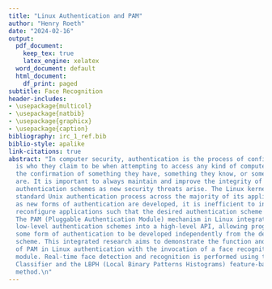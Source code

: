```yaml
---
title: "Linux Authentication and PAM"
author: "Henry Roeth"
date: "2024-02-16"
output:
  pdf_document:
    keep_tex: true
    latex_engine: xelatex
  word_document: default
  html_document:
    df_print: paged
subtitle: Face Recognition
header-includes:
- \usepackage{multicol}
- \usepackage{natbib}
- \usepackage{graphicx}
- \usepackage{caption}
bibliography: irc_1_ref.bib
biblio-style: apalike
link-citations: true
abstract: "In computer security, authentication is the process of confirming someone
  is who they claim to be when attempting to access any kind of computer system through
  the confirmation of something they have, something they know, or something they
  are. It is important to always maintain and improve the integrity of computer systems’
  authentication schemes as new security threats arise. The Linux kernel invokes the
  standard Unix authentication process across the majority of its applications. However,
  as new forms of authentication are developed, it is inefficient to individually
  reconfigure applications such that the desired authentication scheme is incorporated.
  The PAM (Pluggable Authentication Module) mechanism in Linux integrates various
  low-level authentication schemes into a high-level API, allowing programs that require
  some form of authentication to be developed independently from the desired authentication
  scheme. This integrated research aims to demonstrate the function and importance
  of PAM in Linux authentication with the invocation of a face recognition PAM security
  module. Real-time face detection and recognition is performed using the Haar Cascade
  Classifier and the LBPH (Local Binary Patterns Histograms) feature-based face recognition
  method.\n"
---
```


\begin{multicols}{2}

\section{Introduction}
The Linux kernel invokes the standard Unix authentication process across most of its applications (e.g., common-auth, sshd, su, and sudo). When developers are creating and updating applications, it would prove quite inefficient to individually reconfigure application logic such that it aligns with the newly desired authentication scheme. This would mean restructuring code and requiring other dependencies. With this in mind, developers need a way to invoke authentication schemes independently from applications, allowing for a more modular approach. This enables programs to run separately. Much like it's father kernel (Unix) the Linux kernel invokes these modular authentication schemes via the PAM (Pluggable Authentication Module) mechanism. One might think of this as a multitool. Just as a multitool can have different tools for various purposes like cutting, screwing, or opening, PAM provides different authentication methods for Linux. Depending on what you need to authenticate—be it through passwords, biometrics, or other means—you can plug in the appropriate tool/module into PAM to handle the authentication process effectively. This integrated research aims to display this function with the creation of a modular authentication scheme—face recognition.

\section{Overview of Linux Authentication}
Linux authentication involves several components. Centrally are the /etc/passwd and /etc/shadow files. In `/etc/passwd`, user account information such as usernames, user IDs, group IDs, and home directories are stored. The tangible passwords are more securely stored in `/etc/shadow`. It is here where there are hashed passwords and other security-related information. Each line in `/etc/shadow` represents a user account and includes uniquely populated fields like usernames, encrypted passwords, password aging and expiration details, and account lockout information. When any user attempts to login to the machine, the system hashes the entered password using the same algorithm as the one stored in /etc/shadow. If the hashed passwords match, access is granted to the user. More specifically, hashing involves the conversion of a password into a fixed-length string of characters using a cryptographic hash function. This process is irreversible, meaning the original password cannot be easily derived from the hash. Another additional measure of security that is implemented in the hashing process is salting. Salting is where a random value (a salt) is added to the password before hashing. This prevents attackers from using precomputed hash tables, also known as rainbow tables, to crack passwords. These unique fields in the /etc/shadow file are separated by colons, with each field serving a specific purpose. These fields may typically include the username, the hashed password, the last password date, the minimum and maximum password age, the password warning period, the password inactivity period, the account expiration date, and the account expiration date warning. To summarize, the integrity of the Linux authentication process relies on secure data storage of hashed passwords, salting for additional security, and an automated management system of user account information. As this relates to PAM, the invoked module (found in the directory /lib/*/security) is the primary logic to which the input password is hashed and compared to the corresponding hash in the /etc/shadow file; it is then followed by either a success or failure being return to the PAM mechanism.

\section{Hashing}
Hashing plays a pivotal role in Linux authentication mechanisms, safeguarding user credentials stored on the system. In Linux, password hashes are typically generated using cryptographic hash functions such as SHA-256 or SHA-512. When a user sets or updates their password, the system computes the hash of the password and stores it in the system's password file (`/etc/shadow`). When a user attempts to log in, the system hashes the provided password using the same algorithm and compares it with the stored hash in the password file. If the hashes match, access is granted. Otherwise, access is denied. This process ensures that even if an attacker gains access to the password file, obtaining the original passwords is exceedingly difficult due to the one-way nature of cryptographic hashing. According to \cite{doe2020survey}, hash functions are crucial for data integrity verification in authentication systems, emphasizing properties like collision resistance, which are essential for robust security implementations.

\section{Salts}
Salts are key in enhancing the security of password storage in Linux. When a user sets or changes their password, a random salt is generated and combined with the password before hashing. This salt is then stored alongside the hashed password in the system's password file. The purpose of the salt is to prevent attackers from using precomputed hash tables, such as rainbow tables, to quickly determine the original password from its hash. By adding a unique salt to each password before hashing, even if two users have the same password, their hashed values will be different due to the different salts used. Consequently, rainbow table attacks become impractical, as attackers would need to generate a new table for each unique salt value. This significantly increases the complexity and time required for password cracking attempts. Salting effectively mitigates various password-based attacks, thereby strengthening the overall security of the Linux authentication system (\cite{smith2021importance}).

\end{multicols}

\begin{figure}[htbp]
  \centering
  \includegraphics[width=0.4\linewidth]{images/salting.png}
  \caption{Linux Salting Process}
\end{figure}

\begin{multicols}{2}

\section{PAM Configuration}
Pluggable Authentication Modules (PAM) constitute a critical component of Linux systems, providing a flexible framework for authentication management. PAM enables system administrators to configure authentication policies independently of the applications requiring authentication, thus promoting modularity and security. Central to PAM's functionality are its configuration files located in `/etc/pam.d/`, which define the authentication rules for specific services or applications. These configuration files specify the modules to be invoked during authentication, such as password verification, account validation, and session management. Each module performs a specific authentication task, allowing administrators to tailor authentication mechanisms according to their security requirements. PAM modules can employ various authentication methods, including traditional password-based authentication, token-based authentication, biometric authentication, and multi-factor authentication. Additionally, PAM's modular design allows for the inclusion of custom authentication modules located in `/lib/*/security`, enabling further customization and integration with external authentication services, such as LDAP or Kerberos. This flexibility, coupled with PAM's extensibility, makes it a cornerstone of Linux security, facilitating robust authentication mechanisms that can adapt to diverse system architectures and security policies (\cite{jones2022importance}). 

\end{multicols}

\begin{figure}[htbp]
  \centering
  \includegraphics[width=0.4\linewidth]{images/pam_configuration.png}
  \caption{PAM System Framework}
\end{figure}

\begin{multicols}{2}

\section{Biometrics}
Biometrics, a field at the intersection of computer science and biology, offers innovative solutions for identity verification and access control. It involves the measurement and analysis of unique physical or behavioral characteristics to establish an individual's identity. Unlike traditional authentication methods like passwords or tokens, which can be lost, stolen, or forgotten, biometric traits are inherently linked to a person and are difficult to replicate. Biometric systems typically capture data from various sources, including fingerprints, iris patterns, facial features, voice patterns, and even behavioral traits like gait or typing patterns. These biometric data are then processed and converted into mathematical representations, often referred to as templates or biometric signatures. During authentication, a user's biometric data is captured and compared against the stored template in a database. If the biometric features match within an acceptable threshold, access is granted. The use of biometrics offers several advantages, including increased security, convenience, and resistance to fraud. However, challenges such as privacy concerns, accuracy, and susceptibility to spoofing techniques remain significant areas of research and development in the field. Nonetheless, with advancements in technology and algorithms, biometrics continues to gain traction in various domains, including law enforcement, border control, banking, and mobile devices (\cite{wang2023introduction}).

\section{Machine Learning}

Machine learning, a subset of artificial intelligence, has revolutionized various fields by enabling systems to learn from data and make predictions or decisions without explicit programming. In the context of face recognition, machine learning algorithms play a pivotal role in extracting meaningful features from facial images and identifying patterns that distinguish one individual from another. These algorithms can be trained on vast datasets of labeled facial images, learning to recognize unique facial characteristics such as the arrangement of eyes, nose, and mouth, as well as more subtle cues like skin texture and facial expressions. Convolutional Neural Networks (CNNs) are particularly effective for face recognition tasks, leveraging hierarchical layers to automatically learn relevant features at different levels of abstraction. Additionally, techniques like transfer learning allow pre-trained models to be fine-tuned on specific face recognition tasks, enhancing performance even with limited training data. Despite the remarkable progress in face recognition enabled by machine learning, challenges such as robustness to variations in pose, illumination, and occlusion persist, driving ongoing research efforts to develop more accurate and reliable face recognition systems (\cite{schwarz2021machine}). Furthermore, within the realm of face recognition, one prominent method that leverages machine learning techniques is Local Binary Pattern Histograms (LBPH). LBPH is a texture-based approach that captures local patterns in an image and constructs histograms of these patterns to represent the image's texture. This method has gained popularity for its simplicity, computational efficiency, and effectiveness, particularly in scenarios with limited training data or computational resources. By incorporating machine learning principles, LBPH algorithms can adapt and learn discriminative patterns from facial images, contributing to the advancement of robust and accurate face recognition systems.

\section{Haar Cascade Classifier}
The Haar Cascade Classifier is a widely used object detection algorithm in computer vision, particularly in tasks such as face detection. Developed by Viola and Jones in 2001, this method utilizes a set of simple rectangular features called Haar-like features, which are extracted from image windows at different scales and positions. These features are then fed into a cascade of classifiers, each of which efficiently distinguishes between regions of an image that likely contain the object of interest and those that do not. The cascade structure allows for fast rejection of non-object regions, enabling real-time processing of images or video streams. While originally introduced for face detection, the Haar Cascade Classifier has since been applied to various object detection tasks, demonstrating its versatility and effectiveness in detecting objects in complex scenes (\cite{viola2004robust}).

\end{multicols}

\begin{figure}[htbp]
  \centering
  \includegraphics[width=0.4\linewidth]{images/haar_features.png}
  \caption{Haar-Like Features}
\end{figure}

\begin{figure}[htbp]
  \centering
  \includegraphics[width=0.4\linewidth]{images/haar_features_1.png}
  \caption{Application of Haar-Like Features}
\end{figure}

\begin{multicols}{2}

\section{Local Binary Pattern Historgrams}
Local Binary Patterns (LBPH) remains a stalwart in face recognition, esteemed for its robustness and adaptability to diverse conditions. This method dissects facial images into local neighborhoods, each representing a distinct region of interest. LBPH meticulously examines texture information encoded in pixel intensity values. Its process involves assessing the relationship between the central pixel and its surrounding neighbors, encapsulated within a circular neighborhood. Herein lies LBPH's efficacy: binary encoding of this relationship. For each pixel, LBPH determines whether its intensity surpasses or falls short of its neighbors'. Pixels with higher intensities receive a binary value of 1; otherwise, they receive 0. This binary representation, akin to a digital fingerprint, captures intricate texture details intrinsic to the facial region. By traversing the entire image and repeating this process for every pixel, LBPH assembles a comprehensive mosaic of texture patterns, each encoded into a binary string. These strings, emblematic of the texture variations within each neighborhood, are transformed into decimal values. LBPH distills these values into histograms, encapsulating texture within each neighborhood. Subsequently, these histograms, like miniature texture portraits, are concatenated into a feature vector, representing that of the entire facial image. LBPH transcends limitations of traditional face recognition techniques, surmounting challenges posed by illumination variations, pose changes, and facial expressions (\cite{ahonen2004}; \cite{tan2007}). Thus, LBPH emerges as an efficient method in face recognition, indispensable in applications from security systems to human-computer interaction interfaces.

\end{multicols}

\begin{figure}[htbp]
  \centering
  \includegraphics[width=0.4\linewidth]{images/lbph.png}
  \caption{Local Binary Pattern}
\end{figure}

\begin{figure}[htbp]
  \centering
  \includegraphics[width=0.4\linewidth]{images/lbph_1.png}
  \caption{LBP Application}
\end{figure}

\begin{figure}[htbp]
  \centering
  \includegraphics[width=0.4\linewidth]{images/lbph_2.png}
  \caption{Decimal Value Calculation Process}
\end{figure}

\begin{multicols}{2}

\section{PAM Configuraiton Files}
PAM configuration files serve as the cornerstone of user authentication in Linux systems, orchestrating a seamless interaction between applications and authentication mechanisms. At the crux of PAM configuration files lie policy lines, delineating the authentication process for specific applications in great detail. Each policy line comprises several fields, meticulously crafted to orchestrate a tailored authentication workflow. The first field, the module type, specifies the category of authentication module to be invoked, ranging from account and session management to the actual authentication logic. Following this, the control flag dictates the behavior of the module, controlling aspects such as whether authentication is required to proceed (required), whether failure should halt the authentication process (requisite), or whether the success of one module should automatically grant access (sufficient). Subsequently, the module path denotes the location of the authentication module's executable file, facilitating its invocation during the authentication process. Parameters, the next field, enable fine-grained customization of module behavior, allowing administrators to specify additional options or configurations. Each parameter is passed to the module upon invocation, influencing its execution and outcome. Through judicious arrangement and configuration of these policy lines, administrators can tailor authentication workflows to meet the security requirements of individual applications, ensuring a fine balance between security and usability. When an application requests authentication, PAM dynamically assembles the configured modules and executes them in the specified order, passing control from one module to the next in a stack-like structure. Each module performs a specific authentication task, such as verifying passwords, checking user permissions, or enforcing multifactor authentication. By abstracting authentication from application logic, PAM enhances system security and simplifies management, facilitating centralized control over authentication policies across the entire system (\cite{stallings2020}; \cite{love2010}).

\end{multicols}

\begin{figure}[htbp]
  \centering
  \includegraphics[width=0.4\linewidth]{images/common-auth.png}
  \caption{Module Invocation in `common-auth` PAM Configuration File}
\end{figure}

\bibliographystyle{apalike}
\bibliography{irc_1_ref.bib}